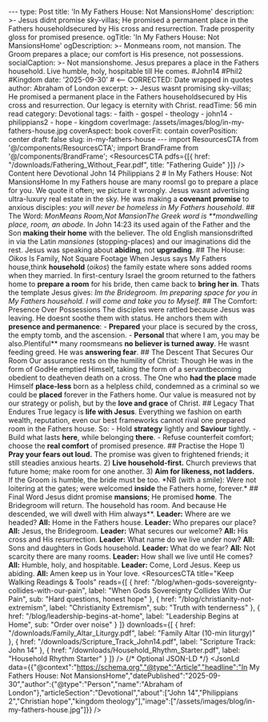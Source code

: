 --- type: Post title: 'In My Fathers House: Not MansionsHome' description: >- Jesus didnt promise sky-villas; He promised a permanent place in the Fathers householdsecured by His cross and resurrection. Trade prosperity gloss for promised presence. ogTitle: 'In My Fathers House: Not MansionsHome' ogDescription: >- Monmeans room, not mansion. The Groom prepares a place; our comfort is His presence, not possessions. socialCaption: >- Not mansionshome. Jesus prepares a place in the Fathers household. Live humble, holy, hospitable till He comes. #John14 #Phil2 #Kingdom date: '2025-09-30' # <-- CORRECTED: Date wrapped in quotes author: Abraham of London excerpt: >- Jesus wasnt promising sky-villas; He promised a permanent place in the Fathers householdsecured by His cross and resurrection. Our legacy is eternity with Christ. readTime: 56 min read category: Devotional tags: - faith - gospel - theology - john14 - philippians2 - hope - kingdom coverImage: /assets/images/blog/in-my-fathers-house.jpg coverAspect: book coverFit: contain coverPosition: center draft: false slug: in-my-fathers-house --- import ResourcesCTA from '@/components/ResourcesCTA'; import BrandFrame from '@/components/BrandFrame'; <ResourcesCTA pdfs={[{ href: "/downloads/Fathering_Without_Fear.pdf", title: "Fathering Guide" }]} /> <BrandFrame title="Legacy Tips" subtitle="Key Advice"> Content here </BrandFrame> <HeroEyebrow>Devotional John 14 Philippians 2</HeroEyebrow> # In My Fathers House: Not MansionsHome <Verse cite="John 14:2"> In my Fathers house are many roomsI go to prepare a place for you. </Verse> We quote it often; we picture it wrongly. Jesus wasnt advertising ultra-luxury real estate in the sky. He was making a **covenant promise** to anxious disciples: _you will never be homeless in My Fathers household_. <Rule /> ## The Word: _MonMeans Room,Not MansionThe Greek word is \*\*mondwelling place, room, an abode_. In John 14:23 its used again of the Father and the Son **making their home** with the believer. The old English mansionsdrifted in via the Latin _mansiones_ (stopping-places) and our imaginations did the rest. <PullLine> Jesus was speaking about **abiding**, not **upgrading**. </PullLine> <Rule /> ## The House: _Oikos_ Is Family, Not Square Footage When Jesus says My Fathers house,think **household** (_oikos_) the family estate where sons added rooms when they married. In first-century Israel the groom returned to the fathers home to **prepare a room** for his bride, then came back to **bring her in**. Thats the template Jesus gives: <PullLine subtle> _Im the Bridegroom. Im preparing space for you in My Fathers household. I will come and take you to Myself._ </PullLine> <Rule /> ## The Comfort: Presence Over Possessions The disciples were rattled because Jesus was leaving. He doesnt soothe them with status. He anchors them with **presence and permanence**: - **Prepared** your place is secured by the cross, the empty tomb, and the ascension. - **Personal** that where I am, you may be also.Plentiful** many roomsmeans **no believer is turned away**. He wasnt feeding greed. He was **answering fear**. <Rule /> ## The Descent That Secures Our Room Our assurance rests on the humility of Christ: <Verse cite="Philippians 2:511"> Though He was in the form of GodHe emptied Himself, taking the form of a servantbecoming obedient to deatheven death on a cross. </Verse> The One who **had the place** made Himself **place-less** born as a helpless child, condemned as a criminal so we could be **placed** forever in the Fathers home. Our value is measured not by our strategy or polish, but by the **love and grace** of Christ. <Rule /> ## Legacy That Endures <PullLine> True legacy is **life with Jesus**. Everything we fashion on earth wealth, reputation, even our best frameworks cannot rival one prepared room in the Fathers house. </PullLine> So: - Hold **strategy** lightly and **Saviour** tightly. - Build what lasts **here**, while belonging **there**. - Refuse counterfeit comfort; choose the **real comfort** of promised presence. <Rule /> ## Practise the Hope <Note tone="key" title="A Simple Rule (Weekly)"> 1) **Pray your fears out loud.** The promise was given to frightened friends; it still steadies anxious hearts. 2) **Live household-first.** Church previews that future home; make room for one another. 3) **Aim for likeness, not ladders.** If the Groom is humble, the bride must be too. </Note> <PullLine subtle> \*NB (with a smile): Were not loitering at the gates; were welcomed **inside** the Fathers home, forever.\* </PullLine> <Rule /> ## Final Word Jesus didnt promise **mansions**; He promised **home**. The Bridegroom will return. The household has room. And because He descended, we will dwell with Him always**. <Note tone="key" title="Small Group Liturgy (6090s)"> **Leader:** Where are we headed? **All:** Home in the Fathers house. **Leader:** Who prepares our place? **All:** Jesus, the Bridegroom. **Leader:** What secures our welcome? **All:** His cross and His resurrection. **Leader:** What name do we live under now? **All:** Sons and daughters in Gods household. **Leader:** What do we fear? **All:** Not scarcity there are many rooms. **Leader:** How shall we live until He comes? **All:** Humble, holy, and hospitable. **Leader:** Come, Lord Jesus. Keep us abiding. **All:** Amen keep us in Your love. </Note> <ResourcesCTA title="Keep Walking Readings & Tools" reads={[ { href: "/blog/when-gods-sovereignty-collides-with-our-pain", label: "When Gods Sovereignty Collides With Our Pain", sub: "Hard questions, honest hope" }, { href: "/blog/christianity-not-extremism", label: "Christianity Extremism", sub: "Truth with tenderness" }, { href: "/blog/leadership-begins-at-home", label: "Leadership Begins at Home", sub: "Order over noise" } ]} downloads={[ { href: "/downloads/Family_Altar_Liturgy.pdf", label: "Family Altar (10-min liturgy)" }, { href: "/downloads/Scripture_Track_John14.pdf", label: "Scripture Track: John 14" }, { href: "/downloads/Household_Rhythm_Starter.pdf", label: "Household Rhythm Starter" } ]} /> <ShareRow text="Not mansionshome. Jesus prepares a room in the Fathers household. Presence over possessions; hope over hurry." hashtags="John14,Philippians2,Devotional,Kingdom" /> {/* Optional JSON-LD */} <JsonLd data={{"@context":"https://schema.org","@type":"Article","headline":"In My Fathers House: Not MansionsHome","datePublished":"2025-09-30","author":{"@type":"Person","name":"Abraham of London"},"articleSection":"Devotional","about":["John 14","Philippians 2","Christian hope","kingdom theology"],"image":["/assets/images/blog/in-my-fathers-house.jpg"]}} />














